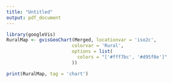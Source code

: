 ```yaml
---
title: "Untitled"
output: pdf_document
---
```




```r
library(googleVis)
RuralMap <- gvisGeoChart(Merged, locationvar = 'iso2c',
                        colorvar = 'Rural',
                        options = list(
                          colors = "['#fff7bc', '#d95f0e']"
                        ))

print(RuralMap, tag = 'chart')
```


